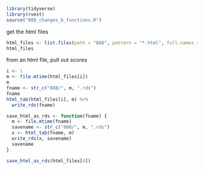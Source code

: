 ```r
library(tidyverse)
library(rvest)
source("888_changes_b_functions.R")
```


get the html files

```r
html_files <- list.files(path = "888", pattern = "*.html", full.names = TRUE)
html_files
```

from an html file, pull out scores 

```r
i <- 1
m <- file.mtime(html_files[i])
m
fname <- str_c("888/", m, ".rds")
fname
html_tab(html_files[i], m) %>% 
  write_rds(fname)
```

```r
save_html_as_rds <- function(fname) {
  m <- file.mtime(fname)
  savename <- str_c("888/", m, ".rds")
  x <- html_tab(fname, m)
  write_rds(x, savename)
  savename
}
```

```r
save_html_as_rds(html_files[4])
```

